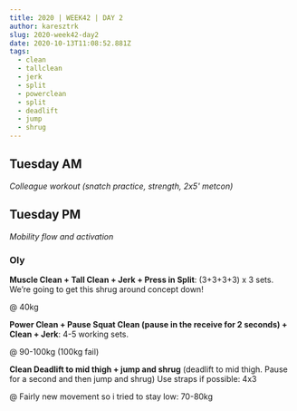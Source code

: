 ```yaml
---
title: 2020 | WEEK42 | DAY 2
author: karesztrk
slug: 2020-week42-day2
date: 2020-10-13T11:08:52.881Z
tags:
  - clean
  - tallclean
  - jerk
  - split
  - powerclean
  - split
  - deadlift
  - jump
  - shrug
---
```


## Tuesday AM

_Colleague workout (snatch practice, strength, 2x5' metcon)_

## Tuesday PM

_Mobility flow and activation_

### Oly

**Muscle Clean + Tall Clean + Jerk + Press in Split**: (3+3+3+3) x 3 sets. We’re going to get this shrug around concept down!

@ 40kg

**Power Clean + Pause Squat Clean (pause in the receive for 2 seconds) + Clean + Jerk**: 4-5 working sets.

@ 90-100kg (100kg fail)

**Clean Deadlift to mid thigh + jump and shrug** (deadlift to mid thigh. Pause for a second and then jump and shrug) Use straps if possible: 4x3

@ Fairly new movement so i tried to stay low: 70-80kg
